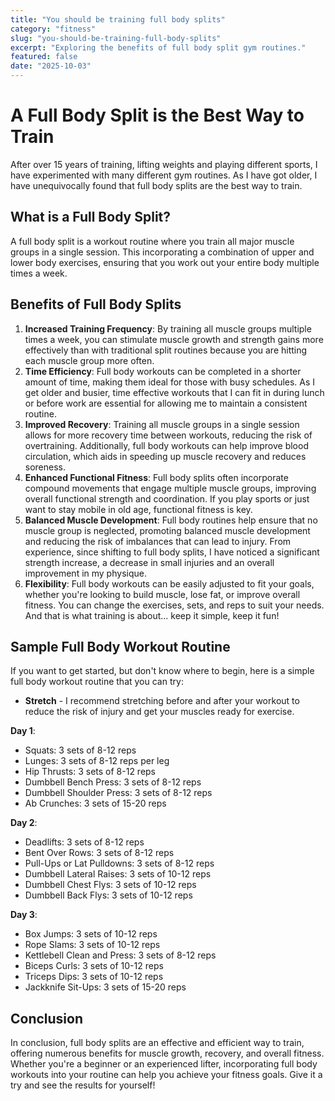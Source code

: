```yaml
---
title: "You should be training full body splits"
category: "fitness"
slug: "you-should-be-training-full-body-splits"
excerpt: "Exploring the benefits of full body split gym routines."
featured: false
date: "2025-10-03"
---
```


# A Full Body Split is the Best Way to Train

After over 15 years of training, lifting weights and playing different sports, I have experimented with many different gym routines. As I have got older, I have unequivocally found that full body splits are the best way to train.

## What is a Full Body Split?
A full body split is a workout routine where you train all major muscle groups in a single session. This incorporating a combination of upper and lower body exercises, ensuring that you work out your entire body multiple times a week.

## Benefits of Full Body Splits
1. **Increased Training Frequency**: By training all muscle groups multiple times a week, you can stimulate muscle growth and strength gains more effectively than with traditional split routines because you are hitting each muscle group more often.
2. **Time Efficiency**: Full body workouts can be completed in a shorter amount of time, making them ideal for those with busy schedules. As I get older and busier, time effective workouts that I can fit in during lunch or before work are essential for allowing me to maintain a consistent routine.
3. **Improved Recovery**: Training all muscle groups in a single session allows for more recovery time between workouts, reducing the risk of overtraining. Additionally, full body workouts can help improve blood circulation, which aids in speeding up muscle recovery and reduces soreness.
4. **Enhanced Functional Fitness**: Full body splits often incorporate compound movements that engage multiple muscle groups, improving overall functional strength and coordination. If you play sports or just want to stay mobile in old age, functional fitness is key.
5. **Balanced Muscle Development**: Full body routines help ensure that no muscle group is neglected, promoting balanced muscle development and reducing the risk of imbalances that can lead to injury. From experience, since shifting to full body splits, I have noticed a significant strength increase, a decrease in small injuries and an overall improvement in my physique.
6. **Flexibility**: Full body workouts can be easily adjusted to fit your goals, whether you're looking to build muscle, lose fat, or improve overall fitness. You can change the exercises, sets, and reps to suit your needs. And that is what training is about... keep it simple, keep it fun!

## Sample Full Body Workout Routine
If you want to get started, but don't know where to begin, here is a simple full body workout routine that you can try:

- **Stretch** - I recommend stretching before and after your workout to reduce the risk of injury and get your muscles ready for exercise.

**Day 1**: 
- Squats: 3 sets of 8-12 reps
- Lunges: 3 sets of 8-12 reps per leg
- Hip Thrusts: 3 sets of 8-12 reps
- Dumbbell Bench Press: 3 sets of 8-12 reps
- Dumbbell Shoulder Press: 3 sets of 8-12 reps
- Ab Crunches: 3 sets of 15-20 reps

**Day 2**:
- Deadlifts: 3 sets of 8-12 reps
- Bent Over Rows: 3 sets of 8-12 reps
- Pull-Ups or Lat Pulldowns: 3 sets of 8-12 reps
- Dumbbell Lateral Raises: 3 sets of 10-12 reps
- Dumbbell Chest Flys: 3 sets of 10-12 reps
- Dumbbell Back Flys: 3 sets of 10-12 reps

**Day 3**:
- Box Jumps: 3 sets of 10-12 reps
- Rope Slams: 3 sets of 10-12 reps
- Kettlebell Clean and Press: 3 sets of 8-12 reps
- Biceps Curls: 3 sets of 10-12 reps
- Triceps Dips: 3 sets of 10-12 reps
- Jackknife Sit-Ups: 3 sets of 15-20 reps

## Conclusion
In conclusion, full body splits are an effective and efficient way to train, offering numerous benefits for muscle growth, recovery, and overall fitness. Whether you're a beginner or an experienced lifter, incorporating full body workouts into your routine can help you achieve your fitness goals. Give it a try and see the results for yourself!